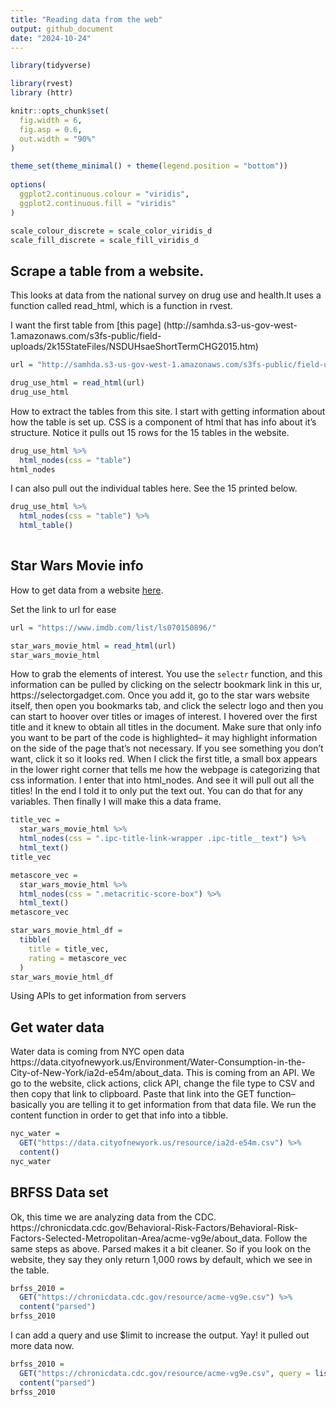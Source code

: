 ```yaml
---
title: "Reading data from the web"
output: github_document
date: "2024-10-24"
---
```


```r

library(tidyverse)

library(rvest)
library (httr)

knitr::opts_chunk$set(
  fig.width = 6, 
  fig.asp = 0.6, 
  out.width = "90%"
)

theme_set(theme_minimal() + theme(legend.position = "bottom"))
          
options(
  ggplot2.continuous.colour = "viridis", 
  ggplot2.continuous.fill = "viridis"
)

scale_colour_discrete = scale_color_viridis_d
scale_fill_discrete = scale_fill_viridis_d
```

## Scrape a table from a website.

This looks at data from the national survey on drug use and health.It uses a function called read_html, which is a function in rvest. 

I want the first table from [this page] (http://samhda.s3-us-gov-west-1.amazonaws.com/s3fs-public/field-uploads/2k15StateFiles/NSDUHsaeShortTermCHG2015.htm)

```r
url = "http://samhda.s3-us-gov-west-1.amazonaws.com/s3fs-public/field-uploads/2k15StateFiles/NSDUHsaeShortTermCHG2015.htm"

drug_use_html = read_html(url)
drug_use_html
```
How to extract the tables from this site. I start with getting information about how the table is set up. CSS is a component of html that has info about it's structure. Notice it pulls out 15 rows for the 15 tables in the website. 
```r
drug_use_html %>% 
  html_nodes(css = "table")
html_nodes
```
I can also pull out the individual tables here. See the 15 printed below.

```r
drug_use_html %>% 
  html_nodes(css = "table") %>% 
  html_table()
 
```
## Star Wars Movie info

How to get data from a website [here](https://www.imdb.com/list/ls070150896/). 

Set the link to url for ease
```r
url = "https://www.imdb.com/list/ls070150896/"

star_wars_movie_html = read_html(url)
star_wars_movie_html
```
  How to grab the elements of interest. You use the `selectr` function, and this information can be pulled by clicking on the selectr bookmark link in this ur, https://selectorgadget.com. Once you add it, go to the star wars website itself, then open you bookmarks tab, and click the selectr logo and then you can start to hoover over titles or images of interest. I hovered over the first title and it knew to obtain all titles in the document. Make sure that only info you want to be part of the code is highlighted-- it may highlight information on the side of the page  that's not necessary. If you see something you don't want, click it so it looks red. When I click the first title, a small box appears in the lower right corner that tells me how the webpage is categorizing that css information. I enter that into html_nodes. And see it will pull out all the titles! In the end I told it to only put the text out. You can do that for any variables. Then finally I will make this a data frame. 

```r
title_vec = 
  star_wars_movie_html %>% 
  html_nodes(css = ".ipc-title-link-wrapper .ipc-title__text") %>% 
  html_text()
title_vec

metascore_vec = 
  star_wars_movie_html %>% 
  html_nodes(css = ".metacritic-score-box") %>% 
  html_text()
metascore_vec

star_wars_movie_html_df = 
  tibble(
    title = title_vec, 
    rating = metascore_vec
  )
star_wars_movie_html_df
```
Using APIs to get information from servers 

## Get water data

Water data is coming from NYC open data https://data.cityofnewyork.us/Environment/Water-Consumption-in-the-City-of-New-York/ia2d-e54m/about_data. 
This is coming from an API. We go to the website, click actions, click API, change the file type to CSV and then copy that link to clipboard. Paste that link into the GET function-- basically you are telling it to get information from that data file. 
We run the content function in order to get that info into a tibble.
```r
nyc_water = 
  GET("https://data.cityofnewyork.us/resource/ia2d-e54m.csv") %>% 
  content()
nyc_water
```

## BRFSS Data set 

Ok, this time we are analyzing data from the CDC. https://chronicdata.cdc.gov/Behavioral-Risk-Factors/Behavioral-Risk-Factors-Selected-Metropolitan-Area/acme-vg9e/about_data. Follow the same steps as above. Parsed makes it a bit cleaner. So if you look on the website, they say they only return 1,000 rows by default, which we see in the table. 

```r
brfss_2010 = 
  GET("https://chronicdata.cdc.gov/resource/acme-vg9e.csv") %>% 
  content("parsed")
brfss_2010
```
I can add a query and use $limit to increase the output. Yay! it pulled out more data now. 

```r
brfss_2010 = 
  GET("https://chronicdata.cdc.gov/resource/acme-vg9e.csv", query = list("$limit" = 5000)) %>% 
  content("parsed")
brfss_2010
```
